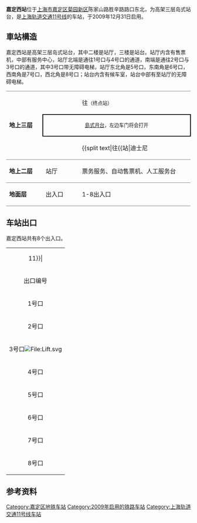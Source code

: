 {{noteTA
|G1=Railway}}
{{Infobox station
|name = 嘉定西
|eng_name = West Jiading
|symbol_right =
|linecolour = {{上海地铁颜色|11|yes}}
|image = West Jiading Station Line 11.jpg
|caption = 
|other_name = 
|country = {{PRC}}
|borough = [[上海市|上海市]][[嘉定区|嘉定区]][[菊园新区|菊园新区]]
|address = [[胜辛路|胜辛路]]、[[陈家山路|陈家山路]]交叉口北侧
|coordinates = {{coord|31|38|33|N|121|23|44|E|type:railwaystation}}
|elevation = 
|owned = [[上海申通地铁集团|上海申通地铁集团]]
|operator = [[上海地铁|上海地铁]]
|lines = {{上海地铁线路名|11|SL}}
|distance = 
|platform = 1個[[島式月台|島式月台]]
|tracks = 2条
|bus_routes = 
|bus_stands = 
|connections = 
|structure = 地上车站
|hall = 地上站厅
|depth = 
|levels = 
|interchange = 
|exits = 8个
|architect = 
|architectural_style = 
|colour = 
|type = 
|status = 运营中
|code = 
|classification = 
|website = 
|built = 
|opened = {{Start date|2009|12|31|df=y}}
|closed = 
|former = 
|pass_year = 
|passengers = 
|pass_system = 
|pass_rank = 
|mpassengers = 
|trains = 
|station_hours = 
|hours = 
|first = 往{{上海地铁起讫站|11|L|嘉定北}}：6:38<br/>往{{上海地铁起讫站|11|R}}：5:38
|last = 往{{上海地铁起讫站|11|L|嘉定北}}：23:58<br/>往{{上海地铁起讫站|11|R}}：22:12
|adjacent = {{Adjacent stations|system=上海地铁|line=11|left=嘉定北|right=白银路|type=主线}}
}}
'''嘉定西站'''位于[[上海市|上海市]][[嘉定区|嘉定区]][[菊园新区|菊园新区]]陈家山路胜辛路路口东北，为高架三层岛式站台，是[[上海轨道交通11号线|上海轨道交通11号线]]的车站，于2009年12月31日启用。

==車站構造==
嘉定西站是高架三层岛式站台，其中二楼是站厅，三楼是站台。站厅内含有售票机，中部有服务中心，站厅北端是通往1号口与4号口的通道，南端是通往2号口与3号口的通道，其中3号口带无障碍电梯，站厅东北角是5号口，东南角是6号口，西南角是7号口，西北角是8号口；站台内含有候车室，站台中部有至站厅的无障碍电梯。
{|cellspacing=0 cellpadding=3
|style="border-top:solid 1px gray;border-bottom:solid 1px gray;" rowspan=3 width=100|'''地上三层'''
|style="border-top:solid 1px gray;" width=100|{{arrow|L}}
|style="border-top:solid 1px gray;" width=350|{{上海地铁线路名|11}}往{{站|嘉定北}}<small>（终点站）</small>
|-
|style="border-top:solid 2px black;border-right:solid 2px black;border-left:solid 2px black;border-bottom:solid 2px black;" colspan=2|<center><small>[[島式月台|島式月台]]，左边车门将会打开</small></center>
|-
|style="border-bottom:solid 1px gray;"|
|style="border-bottom:solid 1px gray;"|{{split text|{{上海地铁线路名|11}}往{{站|迪士尼||上海市}}<small>（{{站|白银路}}）</small>|{{arrow|R}}}}
|-
|style="border-bottom:solid 1px gray;"|'''地上二层'''
|style="border-bottom:solid 1px gray;"|站厅
|style="border-bottom:solid 1px gray;"|票务服务、自动售票机、人工服务台
|-
|style="border-bottom:solid 1px gray;"|'''地面层'''
|style="border-bottom:solid 1px gray;"|出入口
|style="border-bottom:solid 1px gray;"|1-8出入口
|}

== 车站出口 ==
嘉定西站共有8个出入口。
{| class="wikitable"
|colspan=4 align="center" bgcolor={{上海地铁颜色|11}}|
|-
! 出口编号 !! 建议前往目的地 !! 照片
|-
| 1号口 || 红石路、盘安路、柳梁路 || 
|-
| 2号口 || 红石路、陈家山路、公交嘉定西站 || 
|-
| 3号口[[File:Lift.svg|File:Lift.svg]] || 胜辛路、陳家山路 || 
|-
| 4号口 || 胜辛路、盘安路 ||
|-
| 5号口 || 红石路、盘安路 || 
|-
| 6号口 || 柳梁路、陈家山路、公交嘉定西站 || 
|-
| 7号口 || 胜辛路、陈家山路 || 
|-
| 8号口 || 胜辛路、盘安路 || 
|}

==参考资料==
<references />

{{上海轨道交通11号线车站}}

[[Category:嘉定区地铁车站|Category:嘉定区地铁车站]]
[[Category:2009年启用的铁路车站|Category:2009年启用的铁路车站]]
[[Category:上海轨道交通11号线车站|Category:上海轨道交通11号线车站]]